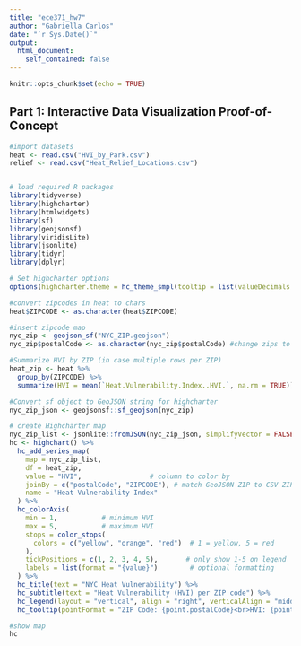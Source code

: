 ---
title: "ece371_hw7"
author: "Gabriella Carlos"
date: "`r Sys.Date()`"
output: 
  html_document:
    self_contained: false
---

```{r setup, include=FALSE}
knitr::opts_chunk$set(echo = TRUE)
```

## Part 1: Interactive Data Visualization Proof-of-Concept

```{r hc, echo=FALSE, warning=FALSE, message=FALSE}
#import datasets
heat <- read.csv("HVI_by_Park.csv")
relief <- read.csv("Heat_Relief_Locations.csv")


# load required R packages
library(tidyverse)
library(highcharter) 
library(htmlwidgets)
library(sf)
library(geojsonsf)
library(viridisLite)
library(jsonlite)
library(tidyr)
library(dplyr)

# Set highcharter options
options(highcharter.theme = hc_theme_smpl(tooltip = list(valueDecimals = 2)))

#convert zipcodes in heat to chars
heat$ZIPCODE <- as.character(heat$ZIPCODE)

#insert zipcode map
nyc_zip <- geojson_sf("NYC_ZIP.geojson")
nyc_zip$postalCode <- as.character(nyc_zip$postalCode) #change zips to chars

#Summarize HVI by ZIP (in case multiple rows per ZIP)
heat_zip <- heat %>%
  group_by(ZIPCODE) %>%
  summarize(HVI = mean(`Heat.Vulnerability.Index..HVI.`, na.rm = TRUE))

#Convert sf object to GeoJSON string for highcharter
nyc_zip_json <- geojsonsf::sf_geojson(nyc_zip)

# create Highcharter map
nyc_zip_list <- jsonlite::fromJSON(nyc_zip_json, simplifyVector = FALSE)
hc <- highchart() %>%
  hc_add_series_map(
    map = nyc_zip_list,
    df = heat_zip,
    value = "HVI",                 # column to color by
    joinBy = c("postalCode", "ZIPCODE"), # match GeoJSON ZIP to CSV ZIP
    name = "Heat Vulnerability Index"
  ) %>%
  hc_colorAxis(
    min = 1,           # minimum HVI
    max = 5,           # maximum HVI
    stops = color_stops(
      colors = c("yellow", "orange", "red")  # 1 = yellow, 5 = red
    ),
    tickPositions = c(1, 2, 3, 4, 5),       # only show 1-5 on legend
    labels = list(format = "{value}")        # optional formatting
  ) %>%
  hc_title(text = "NYC Heat Vulnerability") %>%
  hc_subtitle(text = "Heat Vulnerability (HVI) per ZIP code") %>%
  hc_legend(layout = "vertical", align = "right", verticalAlign = "middle") %>%
  hc_tooltip(pointFormat = "ZIP Code: {point.postalCode}<br>HVI: {point.value:.2f}")

#show map
hc

```

